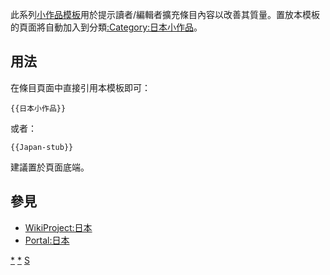 <noinclude>{{template doc page viewed directly}}</noinclude>
<!-- 在本行下編輯模板說明 -->
此系列[[:Category:小作品模板|小作品模板]]用於提示讀者/編輯者擴充條目內容以改善其質量。置放本模板的頁面將自動加入到分類[[:Category:日本小作品]]。
== 用法 ==
在條目頁面中直接引用本模板即可：
<pre>{{日本小作品}}
</pre>
或者：
<pre>{{Japan-stub}}
</pre>
建議置於頁面底端。
== 參見 ==
* [[WikiProject:日本]]
* [[Portal:日本]]
<includeonly>
<!-- 本行下加入模板的分類 -->
[[Category:日本小作品模板|*]]
[[Category:日本小作品|*]]
[[Category:日本模板|S]]
</includeonly>